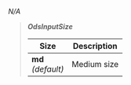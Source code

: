 _N/A_

> **_OdsInputSize_**
>
> | Size                   | Description      |
> |------------------------|------------------|
> | **md**<br/>_(default)_ | Medium size      |
